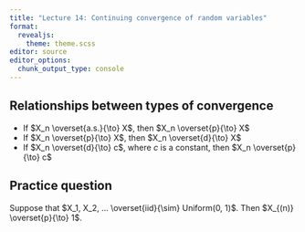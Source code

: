 ```yaml
---
title: "Lecture 14: Continuing convergence of random variables"
format: 
  revealjs:
    theme: theme.scss
editor: source
editor_options: 
  chunk_output_type: console
---
```


## Relationships between types of convergence

* If $X_n \overset{a.s.}{\to} X$, then $X_n \overset{p}{\to} X$
* If $X_n \overset{p}{\to} X$, then $X_n \overset{d}{\to} X$
* If $X_n \overset{d}{\to} c$, where $c$ is a constant, then $X_n \overset{p}{\to} c$

## Practice question

Suppose that $X_1, X_2, ... \overset{iid}{\sim} Uniform(0, 1)$. Then $X_{(n)} \overset{p}{\to} 1$.